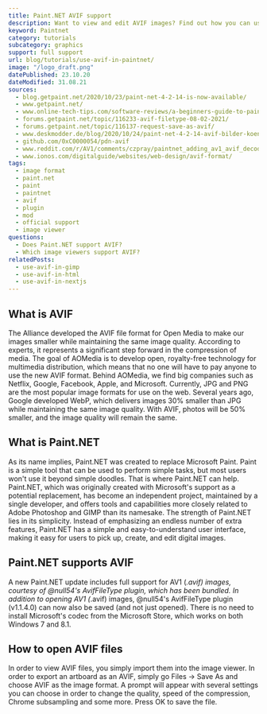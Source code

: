 ```yaml
---
title: Paint.NET AVIF support
description: Want to view and edit AVIF images? Find out how you can use AVIF images in Paint.NET.
keyword: Paintnet
category: tutorials
subcategory: graphics
support: full support
url: blog/tutorials/use-avif-in-paintnet/
image: "/logo_draft.png"
datePublished: 23.10.20
dateModified: 31.08.21
sources:
  - blog.getpaint.net/2020/10/23/paint-net-4-2-14-is-now-available/
  - www.getpaint.net/
  - www.online-tech-tips.com/software-reviews/a-beginners-guide-to-paint-net-how-does-it-differ-from-photoshop/
  - forums.getpaint.net/topic/116233-avif-filetype-08-02-2021/
  - forums.getpaint.net/topic/116137-request-save-as-avif/
  - www.deskmodder.de/blog/2020/10/24/paint-net-4-2-14-avif-bilder-koennen-nun-auch-gespeichert-werden/
  - github.com/0xC0000054/pdn-avif
  - www.reddit.com/r/AV1/comments/czpray/paintnet_adding_av1_avif_decoding_in_v422/
  - www.ionos.com/digitalguide/websites/web-design/avif-format/
tags:
  - image format
  - paint.net
  - paint
  - paintnet
  - avif
  - plugin
  - mod
  - official support
  - image viewer
questions:
  - Does Paint.NET support AVIF?
  - Which image viewers support AVIF?
relatedPosts:
  - use-avif-in-gimp
  - use-avif-in-html
  - use-avif-in-nextjs
---
```


## What is AVIF

The Alliance developed the AVIF file format for Open Media to make our images smaller while maintaining the same image quality. According to experts, it represents a significant step forward in the compression of media. The goal of AOMedia is to develop open, royalty-free technology for multimedia distribution, which means that no one will have to pay anyone to use the new AVIF format. Behind AOMedia, we find big companies such as Netflix, Google, Facebook, Apple, and Microsoft. Currently, JPG and PNG are the most popular image formats for use on the web. Several years ago, Google developed WebP, which delivers images 30% smaller than JPG while maintaining the same image quality. With AVIF, photos will be 50% smaller, and the image quality will remain the same.

## What is Paint.NET

As its name implies, Paint.NET was created to replace Microsoft Paint. Paint is a simple tool that can be used to perform simple tasks, but most users won't use it beyond simple doodles. That is where Paint.NET can help. Paint.NET, which was originally created with Microsoft's support as a potential replacement, has become an independent project, maintained by a single developer, and offers tools and capabilities more closely related to Adobe Photoshop and GIMP than its namesake. The strength of Paint.NET lies in its simplicity. Instead of emphasizing an endless number of extra features, Paint.NET has a simple and easy-to-understand user interface, making it easy for users to pick up, create, and edit digital images.

## Paint.NET supports AVIF

A new Paint.NET update includes full support for AV1 (_.avif) images, courtesy of @null54's AvifFileType plugin, which has been bundled. In addition to opening AV1 (_.avif) images, @null54's AvifFileType plugin (v1.1.4.0) can now also be saved (and not just opened). There is no need to install Microsoft's codec from the Microsoft Store, which works on both Windows 7 and 8.1.

## How to open AVIF files

In order to view AVIF files, you simply import them into the image viewer. In order to export an artboard as an AVIF, simply go Files -> Save As and choose AVIF as the image format. A prompt will appear with several settings you can choose in order to change the quality, speed of the compression, Chrome subsampling and some more. Press OK to save the file.
